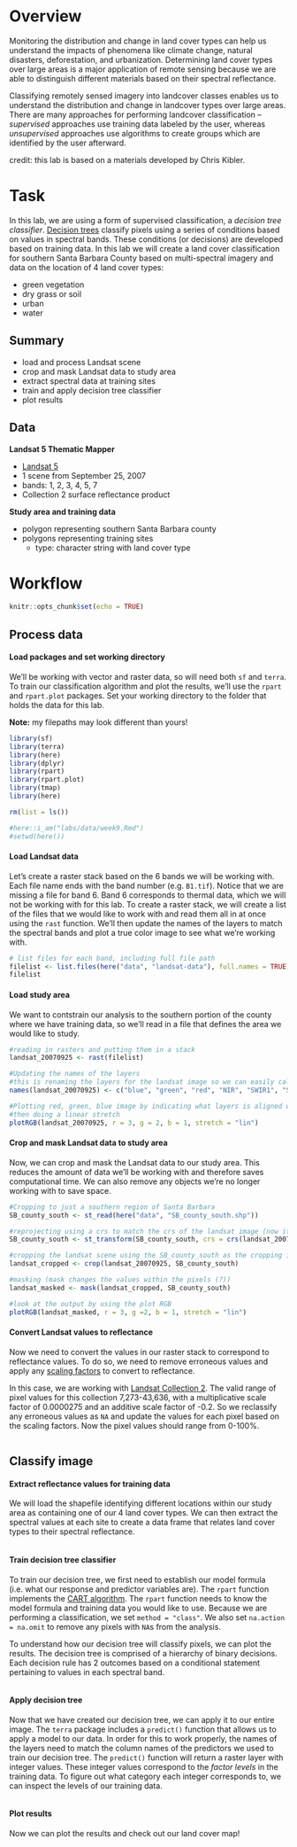 # Overview
Monitoring the distribution and change in land cover types can help us understand the impacts of phenomena like climate change, natural disasters, deforestation, and urbanization. Determining land cover types over large areas is a major application of remote sensing because we are able to distinguish different materials based on their spectral reflectance. 

Classifying remotely sensed imagery into landcover classes enables us to understand the distribution and change in landcover types over large areas. There are many approaches for performing landcover classification -- *supervised* approaches use training data labeled by the user, whereas *unsupervised* approaches use algorithms to create groups which are identified by the user afterward.\

credit: this lab is based on a materials developed by Chris Kibler.

# Task
In this lab, we are using a form of supervised classification, a *decision tree classifier*. [Decision trees](https://medium.com/@ml.at.berkeley/machine-learning-crash-course-part-5-decision-trees-and-ensemble-models-dcc5a36af8cd) classify pixels using a series of conditions based on values in spectral bands. These conditions (or decisions) are developed based on training data. In this lab we will create a land cover classification for southern Santa Barbara County based on multi-spectral imagery and data on the location of 4 land cover types:

-   green vegetation\
-   dry grass or soil\
-   urban\
-   water\

## Summary

-   load and process Landsat scene\
-   crop and mask Landsat data to study area\
-   extract spectral data at training sites\
-   train and apply decision tree classifier\
-   plot results

## Data

**Landsat 5 Thematic Mapper**\

-   [Landsat 5](https://www.usgs.gov/landsat-missions/landsat-5)
-   1 scene from September 25, 2007\
-   bands: 1, 2, 3, 4, 5, 7
-   Collection 2 surface reflectance product\

**Study area and training data**

-   polygon representing southern Santa Barbara county
-   polygons representing training sites\
    - type: character string with land cover type\

# Workflow
```r
knitr::opts_chunk$set(echo = TRUE)
```
## Process data
#### Load packages and set working directory
We'll be working with vector and raster data, so will need both `sf` and `terra`. To train our classification algorithm and plot the results, we'll use the `rpart` and `rpart.plot` packages.
Set your working directory to the folder that holds the data for this lab.\

**Note:** my filepaths may look different than yours!
```r
library(sf)
library(terra)
library(here)
library(dplyr)
library(rpart)
library(rpart.plot)
library(tmap)
library(here)

rm(list = ls())

#here::i_am("labs/data/week9.Rmd")
#setwd(here())
```

#### Load Landsat data
Let's create a raster stack based on the 6 bands we will be working with. Each file name ends with the band number (e.g. `B1.tif`). Notice that we are missing a file for band 6. Band 6 corresponds to thermal data, which we will not be working with for this lab. To create a raster stack, we will create a list of the files that we would like to work with and read them all in at once using the `rast` function. We'll then update the names of the layers to match the spectral bands and plot a true color image to see what we're working with.

```r
# list files for each band, including full file path
filelist <- list.files(here("data", "landsat-data"), full.names = TRUE)
filelist
```

#### Load study area
We want to contstrain our analysis to the southern portion of the county where we have training data, so we'll read in a file that defines the area we would like to study.

```r
#reading in rasters and putting them in a stack
landsat_20070925 <- rast(filelist)

#Updating the names of the layers
#this is renaming the layers for the landsat image so we can easily call them
names(landsat_20070925) <- c("blue", "green", "red", "NIR", "SWIR1", "SWIR2")

#Plotting red, green, blue image by indicating what layers is aligned with each bandred data is stored in layer 3, green layer is in layer 2
#then doing a linear stretch
plotRGB(landsat_20070925, r = 3, g = 2, b = 1, stretch = "lin")
```

#### Crop and mask Landsat data to study area
Now, we can crop and mask the Landsat data to our study area. This reduces the amount of data we'll be working with and therefore saves computational time. We can also remove any objects we're no longer working with to save space. 
```r
#Cropping to just a southern region of Santa Barbara
SB_county_south <- st_read(here("data", "SB_county_south.shp"))

#reprojecting using a crs to match the crs of the landsat image (now it should be in WGS 84 UTM 11)
SB_county_south <- st_transform(SB_county_south, crs = crs(landsat_20070925))

#cropping the landsat scene using the SB_county_south as the cropping image, crop it down to the same extent (get rid of any rows or columns that we don't need)
landsat_cropped <- crop(landsat_20070925, SB_county_south)

#masking (mask changes the values within the pixels (?))
landsat_masked <- mask(landsat_cropped, SB_county_south)

#look at the output by using the plot RGB
plotRGB(landsat_masked, r = 3, g =2, b = 1, stretch = "lin")

```

#### Convert Landsat values to reflectance
Now we need to convert the values in our raster stack to correspond to reflectance values. To do so, we need to remove erroneous values and apply any [scaling factors](https://www.usgs.gov/faqs/how-do-i-use-scale-factor-landsat-level-2-science-products#:~:text=Landsat%20Collection%202%20surface%20temperature,the%20scale%20factor%20is%20applied.) to convert to reflectance.\

In this case, we are working with [Landsat Collection 2](https://www.usgs.gov/landsat-missions/landsat-collection-2). The valid range of pixel values for this collection 7,273-43,636, with a multiplicative scale factor of 0.0000275 and an additive scale factor of -0.2. So we reclassify any erroneous values as `NA` and update the values for each pixel based on the scaling factors. Now the pixel values should range from 0-100%.

```r

```


## Classify image

#### Extract reflectance values for training data
We will load the shapefile identifying different locations within our study area as containing one of our 4 land cover types. We can then extract the spectral values at each site to create a data frame that relates land cover types to their spectral reflectance.

```r

```

#### Train decision tree classifier
To train our decision tree, we first need to establish our model formula (i.e. what our response and predictor variables are). The `rpart` function implements the [CART algorithm](https://medium.com/geekculture/decision-trees-with-cart-algorithm-7e179acee8ff). The `rpart` function needs to know the model formula and training data you would like to use. Because we are performing a classification, we set `method = "class"`. We also set `na.action = na.omit` to remove any pixels with `NA`s from the analysis.\

To understand how our decision tree will classify pixels, we can plot the results. The decision tree is comprised of a hierarchy of binary decisions. Each decision rule has 2 outcomes based on a conditional statement pertaining to values in each spectral band.   

```r

```

#### Apply decision tree
Now that we have created our decision tree, we can apply it to our entire image. The `terra` package includes a `predict()` function that allows us to apply a model to our data. In order for this to work properly, the names of the layers need to match the column names of the predictors we used to train our decision tree. The `predict()` function will return a raster layer with integer values. These integer values correspond to the *factor levels* in the training data. To figure out what category each integer corresponds to, we can inspect the levels of our training data. 

```r


```

#### Plot results
Now we can plot the results and check out our land cover map!
```r


```
